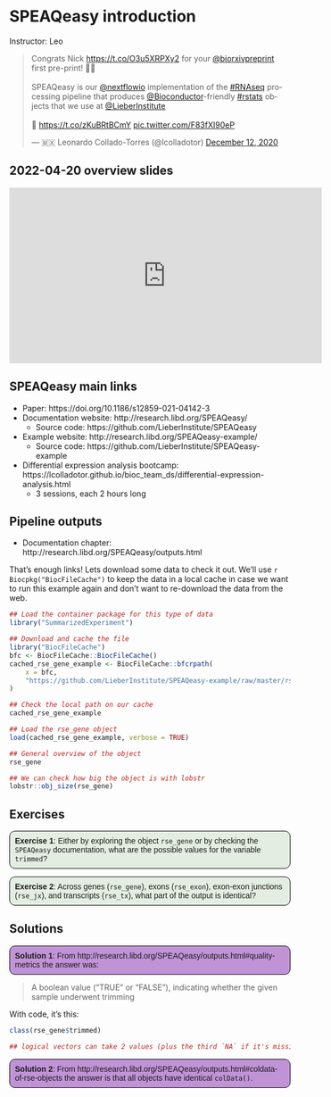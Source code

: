 # SPEAQeasy introduction

Instructor: Leo

<blockquote class="twitter-tweet"><p lang="en" dir="ltr">Congrats Nick <a href="https://t.co/O3u5XRPXy2">https://t.co/O3u5XRPXy2</a> for your <a href="https://twitter.com/biorxivpreprint?ref_src=twsrc%5Etfw">@biorxivpreprint</a> first pre-print! 🙌🏽<br><br>SPEAQeasy is our <a href="https://twitter.com/nextflowio?ref_src=twsrc%5Etfw">@nextflowio</a> implementation of the <a href="https://twitter.com/hashtag/RNAseq?src=hash&amp;ref_src=twsrc%5Etfw">#RNAseq</a> processing pipeline that produces <a href="https://twitter.com/Bioconductor?ref_src=twsrc%5Etfw">@Bioconductor</a>-friendly <a href="https://twitter.com/hashtag/rstats?src=hash&amp;ref_src=twsrc%5Etfw">#rstats</a> objects that we use at <a href="https://twitter.com/LieberInstitute?ref_src=twsrc%5Etfw">@LieberInstitute</a><br><br>📜 <a href="https://t.co/zKuBRtBCmY">https://t.co/zKuBRtBCmY</a> <a href="https://t.co/F83fXI90eP">pic.twitter.com/F83fXI90eP</a></p>&mdash; 🇲🇽 Leonardo Collado-Torres (@lcolladotor) <a href="https://twitter.com/lcolladotor/status/1337637531945496577?ref_src=twsrc%5Etfw">December 12, 2020</a></blockquote> <script async src="https://platform.twitter.com/widgets.js" charset="utf-8"></script>

## 2022-04-20 overview slides

<iframe width="560" height="315" src="https://www.youtube.com/embed/33scakbTNO0?start=318" title="YouTube video player" frameborder="0" allow="accelerometer; autoplay; clipboard-write; encrypted-media; gyroscope; picture-in-picture; web-share" allowfullscreen></iframe>

<script defer class="speakerdeck-embed" data-slide="7" data-id="3c32410b600740abb4724486e83ebd30" data-ratio="1.77725118483412" src="//speakerdeck.com/assets/embed.js"></script>

## SPEAQeasy main links

* Paper: https://doi.org/10.1186/s12859-021-04142-3
* Documentation website: http://research.libd.org/SPEAQeasy/
  - Source code: https://github.com/LieberInstitute/SPEAQeasy
* Example website: http://research.libd.org/SPEAQeasy-example/
  - Source code: https://github.com/LieberInstitute/SPEAQeasy-example
* Differential expression analysis bootcamp: https://lcolladotor.github.io/bioc_team_ds/differential-expression-analysis.html
  - 3 sessions, each 2 hours long
  
## Pipeline outputs

* Documentation chapter: http://research.libd.org/SPEAQeasy/outputs.html

That's enough links! Lets download some data to check it out. We'll use `r Biocpkg("BiocFileCache")` to keep the data in a local cache in case we want to run this example again and don't want to re-download the data from the web.

```r
## Load the container package for this type of data
library("SummarizedExperiment")

## Download and cache the file
library("BiocFileCache")
bfc <- BiocFileCache::BiocFileCache()
cached_rse_gene_example <- BiocFileCache::bfcrpath(
    x = bfc,
    "https://github.com/LieberInstitute/SPEAQeasy-example/raw/master/rse_speaqeasy.RData"
)

## Check the local path on our cache
cached_rse_gene_example

## Load the rse_gene object
load(cached_rse_gene_example, verbose = TRUE)

## General overview of the object
rse_gene

## We can check how big the object is with lobstr
lobstr::obj_size(rse_gene)
```

## Exercises

<style>
p.exercise  {
background-color: #E4EDE2;
padding: 9px;
border: 1px solid black;
border-radius: 10px;
font-family: sans-serif;
}
</style>

<p class="exercise">
**Exercise 1**:
Either by exploring the object `rse_gene` or by checking the `SPEAQeasy` documentation, what are the possible values for the variable `trimmed`?
</p>

<p class="exercise">
**Exercise 2**:
Across genes (`rse_gene`), exons (`rse_exon`), exon-exon junctions (`rse_jx`), and transcripts (`rse_tx`), what part of the output is identical?
</p>

## Solutions

<style>
p.solution  {
background-color: #C093D6;
padding: 9px;
border: 1px solid black;
border-radius: 10px;
font-family: sans-serif;
}
</style>

<p class="solution">
**Solution 1**:
From http://research.libd.org/SPEAQeasy/outputs.html#quality-metrics the answer was:
</p>

> A boolean value (“TRUE” or “FALSE”), indicating whether the given sample underwent trimming

With code, it's this:

```r
class(rse_gene$trimmed)

## logical vectors can take 2 values (plus the third `NA` if it's missing)
```

</p>

<p class="solution">
**Solution 2**:
From http://research.libd.org/SPEAQeasy/outputs.html#coldata-of-rse-objects the answer is that all objects have identical `colData()`.
</p>

